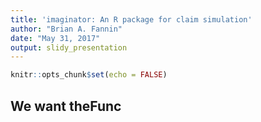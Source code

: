 ```yaml
---
title: 'imaginator: An R package for claim simulation'
author: "Brian A. Fannin"
date: "May 31, 2017"
output: slidy_presentation
---
```


```r
knitr::opts_chunk$set(echo = FALSE)
```

## We want theFunc
